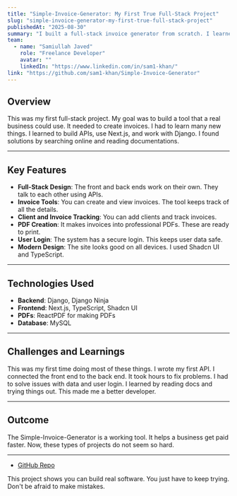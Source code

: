 ---
title: "Simple-Invoice-Generator: My First True Full-Stack Project"
slug: "simple-invoice-generator-my-first-true-full-stack-project"
publishedAt: "2025-08-30"
summary: "I built a full-stack invoice generator from scratch. I learned to use APIs, Next.js, and Django."
team:
  - name: "Samiullah Javed"
    role: "Freelance Developer"
    avatar: ""
    linkedIn: "https://www.linkedin.com/in/sam1-khan/"
link: "https://github.com/sam1-khan/Simple-Invoice-Generator"
---

## Overview

This was my first full-stack project. My goal was to build a tool that a real business could use. It needed to create invoices. I had to learn many new things. I learned to build APIs, use Next.js, and work with Django. I found solutions by searching online and reading documentations.

***

## Key Features

- **Full-Stack Design**: The front and back ends work on their own. They talk to each other using APIs.
- **Invoice Tools**: You can create and view invoices. The tool keeps track of all the details.
- **Client and Invoice Tracking**: You can add clients and track invoices.
- **PDF Creation**: It makes invoices into professional PDFs. These are ready to print.
- **User Login**: The system has a secure login. This keeps user data safe.
- **Modern Design**: The site looks good on all devices. I used Shadcn UI and TypeScript.

***

## Technologies Used

- **Backend**: Django, Django Ninja
- **Frontend**: Next.js, TypeScript, Shadcn UI
- **PDFs**: ReactPDF for making PDFs
- **Database**: MySQL

***

## Challenges and Learnings

This was my first time doing most of these things. I wrote my first API. I connected the front end to the back end. It took hours to fix problems. I had to solve issues with data and user login. I learned by reading docs and trying things out. This made me a better developer.

***

## Outcome

The Simple-Invoice-Generator is a working tool. It helps a business get paid faster. Now, these types of projects do not seem so hard.

***

- [GitHub Repo](https://github.com/sam1-khan/Simple-Invoice-Generator)

This project shows you can build real software. You just have to keep trying. Don't be afraid to make mistakes.